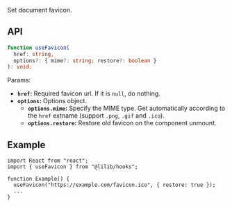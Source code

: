 Set document favicon.

## API

```ts
function useFavicon(
  href: string,
  options?: { mime?: string; restore?: boolean }
): void;
```

Params:

- **`href`:** Required favicon url. If it is `null`, do nothing.
- **`options`:** Options object.
  - **`options.mime`:** Specify the MIME type. Get automatically according to the `href` extname (support `.png`, `.gif` and `.ico`).
  - **`options.restore`:** Restore old favicon on the component unmount.

## Example

```tsx
import React from "react";
import { useFavicon } from "@lilib/hooks";

function Example() {
  useFavicon("https://example.com/favicon.ico", { restore: true });
  ...
}
```
